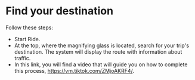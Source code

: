 # Find your destination
Follow these steps:

* Start Ride.
* At the top, where the magnifying glass is located, search for your trip's destination. The system will display the route with information about traffic.
* In this link, you will find a video that will guide you on how to complete this process, https://vm.tiktok.com/ZMjoAKRF4/.  
